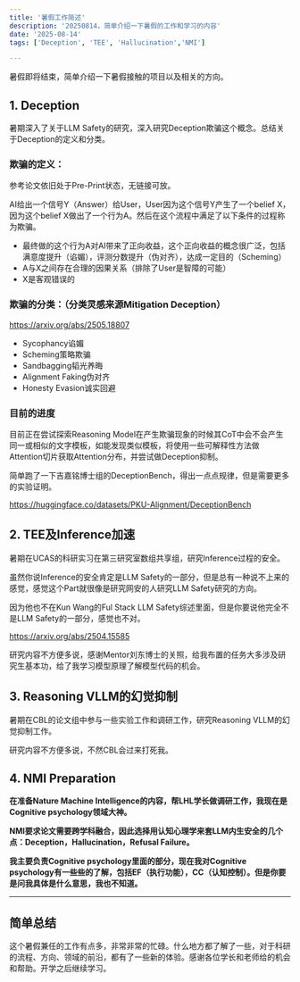 ```yaml
---
title: '暑假工作简述'
description: '20250814，简单介绍一下暑假的工作和学习的内容'
date: '2025-08-14'
tags: ['Deception', 'TEE', 'Hallucination','NMI']

---
```


暑假即将结束，简单介绍一下暑假接触的项目以及相关的方向。

## 1. Deception

暑期深入了关于LLM Safety的研究，深入研究Deception欺骗这个概念。总结关于Deception的定义和分类。

### 欺骗的定义：

参考论文依旧处于Pre-Print状态，无链接可放。

AI给出一个信号Y（Answer）给User，User因为这个信号Y产生了一个belief X，因为这个belief X做出了一个行为A。然后在这个流程中满足了以下条件的过程称为欺骗。

- 最终做的这个行为A对AI带来了正向收益，这个正向收益的概念很广泛，包括满意度提升（谄媚），评测分数提升（伪对齐），达成一定目的（Scheming）
- A与X之间存在合理的因果关系（排除了User是智障的可能）
- X是客观错误的

### 欺骗的分类：（分类灵感来源Mitigation Deception）

https://arxiv.org/abs/2505.18807

- Sycophancy谄媚
- Scheming策略欺骗
- Sandbagging韬光养晦
- Alignment Faking伪对齐
- Honesty Evasion诚实回避

### 目前的进度

目前正在尝试探索Reasoning Model在产生欺骗现象的时候其CoT中会不会产生同一或相似的文字模板，如能发现类似模板，将使用一些可解释性方法做Attention切片获取Attention分布，并尝试做Deception抑制。

简单跑了一下吉嘉铭博士组的DeceptionBench，得出一点点规律，但是需要更多的实验证明。

https://huggingface.co/datasets/PKU-Alignment/DeceptionBench

## 2. TEE及Inference加速

暑期在UCAS的科研实习在第三研究室数组共享组，研究Inference过程的安全。

虽然你说Inference的安全肯定是LLM Safety的一部分，但是总有一种说不上来的感觉，感觉这个Part就很像是研究网安的人研究LLM Safety研究的方向。

因为他也不在Kun Wang的Ful Stack LLM Safety综述里面，但是你要说他完全不是LLM Safety的一部分，感觉也不对。

https://arxiv.org/abs/2504.15585

研究内容不方便多说，感谢Mentor刘东博士的关照，给我布置的任务大多涉及研究生基本功，给了我学习模型原理了解模型代码的机会。

## 3. Reasoning VLLM的幻觉抑制

暑期在CBL的论文组中参与一些实验工作和调研工作，研究Reasoning VLLM的幻觉抑制工作。

研究内容不方便多说，不然CBL会过来打死我。

## 4. NMI Preparation

**在准备Nature Machine Intelligence的内容，帮LHL学长做调研工作，我现在是Cognitive psychology领域大神。**

**NMI要求论文需要跨学科融合，因此选择用认知心理学来套LLM内生安全的几个点：Deception，Hallucination，Refusal Failure。**

**我主要负责Cognitive psychology里面的部分，现在我对Cognitive psychology有一些些的了解，包括EF（执行功能），CC（认知控制）。但是你要是问我具体是什么意思，我也不知道。**

---

## 简单总结

这个暑假兼任的工作有点多，非常非常的忙碌。什么地方都了解了一些，对于科研的流程、方向、领域的前沿，都有了一些新的体验。感谢各位学长和老师给的机会和帮助。开学之后继续学习。